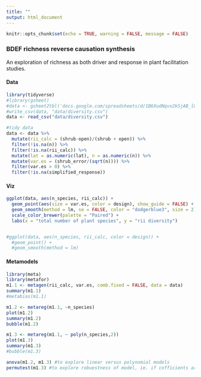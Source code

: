 ```yaml
---
title: ""
output: html_document
---
```


```r
knitr::opts_chunk$set(echo = TRUE, warning = FALSE, message = FALSE)
```

### BDEF richness reverse causation synthesis
An exploration of richness as both driver and response in plant facilitation studies.  

#### Data
```r
library(tidyverse)
#library(gsheet)
#data <- gsheet2tbl('docs.google.com/spreadsheets/d/1B6XudNqvx2kSjAB_l0plfrzyG0o6vuAsDxtwSVeBP3c')
#write_csv(data, "data/diversity.csv")
data <- read_csv("data/diversity.csv")

#tidy data
data <- data %>% 
  mutate(rii_calc = (shrub-open)/(shrub + open)) %>%
  filter(!is.na(n)) %>%
  filter(!is.na(rii_calc)) %>%
  mutate(lat = as.numeric(lat), n = as.numeric(n)) %>%
  mutate(var.es = (shrub_error/(sqrt(n)))) %>%
  filter(var.es > 0) %>% 
  filter(!is.na(simplified_response))

```


#### Viz
```r
ggplot(data, aes(n_species, rii_calc)) +
  geom_point(aes(size = var.es, color = design), show_guide = FALSE) +
  geom_smooth(method = lm, se = FALSE, color = "dodgerblue3", size = 2) +
  scale_color_brewer(palette = "Paired") +
  labs(x = "total number of plant species", y = "rii diversity")


#ggplot(data, aes(n_species, rii_calc, color = design)) +
  #geom_point() +
  #geom_smooth(method = lm)

```

#### Metamodels
```r
library(meta)
library(metafor)
m1.1 <- metagen(rii_calc, var.es, comb.fixed = FALSE, data = data)
summary(m1.1)
#metabias(m1.1)

m1.2 <- metareg(m1.1, ~n_species)
plot(m1.2)
summary(m1.2)
bubble(m1.2)

m1.3 <- metareg(m1.1, ~ poly(n_species,2))
plot(m1.3)
summary(m1.3)
#bubble(m1.3)

anova(m1.2, m1.3) #to explore linear versus polynomial models
permutest(m1.3) #to explore robuestness of model, ie. if cofficients are a relatively true representation of the variation in the estimate pattern in data

```

